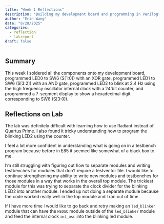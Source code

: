 ```yaml
---
title: "Week 1 Reflections"
description: "Building my development board and programming in Verilog"
author: "Erin Wang"
date: "8/28/2025"
categories:
  - reflection
  - labreport
draft: false
---
```


## Summary
This week I soldered all the components onto my development board, programmed LED0 to SW6 (S[1:0]) with an XOR gate, programmed LED1 to SW6 (S[3:2]) with an AND gate, programmed LED2 to blink at 2.4 Hz using the high frequency oscillator internal clock with a 24'bit counter, and programmed a 7-segment display to show a hexadecimal digit corresponding to SW6 (S[3:0]). 

## Reflections on Lab

The lab was definitely difficult with learning how to use Radiant instead of Quartus Prime. I also found it tricky understanding how to program the blinking LED2 using the counter.

I feel a lot more confident in understanding what is going on in a testbench program because before in E85 it seemed like somewhat of a black box to me. 

I'm still struggling with figuring out how to separate modules and writing testbenches for modules that don't require a testvector file. I would like to continue strengthening my ability to write new modules and testbenches for those modules in a way that works in the overall top module. The trickiest module for this was trying to separate the clock divider for the blinking LED2 into another module. I ended up not doing a separate module because the code worked really well in the top module and I ran out of time. 

If I have more time I would like to go back and retry making an `led_blinker` module that can have the `HSOSC` module outside of the `led_blinker` module and feed the internal clock `int_osc` into the blinking led module.  